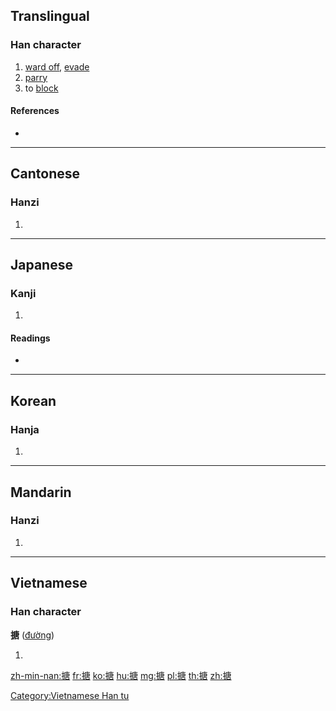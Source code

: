 ==Translingual==

===Han character===
{{Han char|rn=64|rad=手|as=10|sn=13|four=50067|canj=QILR|ids=⿰扌唐}}

# [[ward off]], [[evade]]
# [[parry]]
# to [[block]]

====References====
* {{Han ref|kx=0448.010|dkj=12505|dj=0798.180|hdz=31936.020|uh=642A|ud=25642|bh=B765|bd=46949}}

----

==Cantonese==

===Hanzi===
{{yue-hanzi|jyut=[[tong4]]|y=tong4}}

# {{defn|lang=yue|sort=手10}}

----

==Japanese==

===Kanji===
{{ja-kanji|grade=|rs=手10}}

# {{defn|lang=ja|sort=手10}}

====Readings====
* {{ja-readings|on=[[とう]] (tō), [[どう]] (dō)|kun=[[はる]] (haru)}}

----

==Korean==

===Hanja===
{{ko-hanja|hangeul=당|eumhun=|rv=dang|mr=tang|y=tang}}

# {{defn|lang=ko|sort=手10}}

----

==Mandarin==

===Hanzi===
{{cmn-hanzi|pin=[[táng]] ([[tang2]])|wg=t'ang<sup>2</sup>}}

# {{defn|lang=cmn|sort=手10}}

----

==Vietnamese==

===Han character===
'''搪''' ([[đường]])

# {{defn|vi}}

[[Category:Vietnamese Han tu]]

[[zh-min-nan:搪]]
[[fr:搪]]
[[ko:搪]]
[[hu:搪]]
[[mg:搪]]
[[pl:搪]]
[[th:搪]]
[[zh:搪]]
